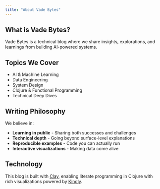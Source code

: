 ```yaml
---
title: "About Vade Bytes"
---
```


## What is Vade Bytes?

Vade Bytes is a technical blog where we share insights, explorations, and learnings from building AI-powered systems.

## Topics We Cover

- AI & Machine Learning
- Data Engineering
- System Design
- Clojure & Functional Programming
- Technical Deep Dives

## Writing Philosophy

We believe in:

- **Learning in public** - Sharing both successes and challenges
- **Technical depth** - Going beyond surface-level explanations
- **Reproducible examples** - Code you can actually run
- **Interactive visualizations** - Making data come alive

## Technology

This blog is built with [Clay](https://scicloj.github.io/clay/), enabling literate programming in Clojure with rich visualizations powered by [Kindly](https://scicloj.github.io/kindly-noted/kindly).
